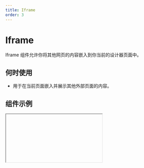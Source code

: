 ```yaml
---
title: Iframe
order: 3
---
```


# Iframe

Iframe 组件允许你将其他网页的内容嵌入到你当前的设计器页面中。

## 何时使用

- 用于在当前页面嵌入并展示其他外部页面的内容。

## 组件示例


<Iframe url="https://www.aliwork.com/developer/iframe-v2?isRenderNav=false" />

## 组件属性

<AttrTable
  dataSource={[
    {
      attr: '标题',
      code: 'title',
      type: 'String',
      demo: '"标题"',
      desc: '',
    },
    {
      attr: 'Iframe地址',
      code: 'src',
      type: 'String',
      demo: '"https://www.aliwork.com/"',
      desc: '',
    },
    {
      attr: '高度自适应',
      code: 'autoFit',
      type: 'Boolean',
      demo: 'false',
      desc: '自动调整高度，高度值=窗口高度-顶部留空高度-额外内容区高度',
    },
    {
      attr: '额外内容区高度',
      code: 'extraHeight',
      type: 'Number',
      demo: '0',
      desc: '',
    },
    {
      attr: '顶部空白高度',
      code: 'offsetTop',
      type: 'Number',
      demo: '0',
      desc: '启动了自适应高度后才生效，确定顶部留下的空白区域的高度',
    }
  ]}
/>
